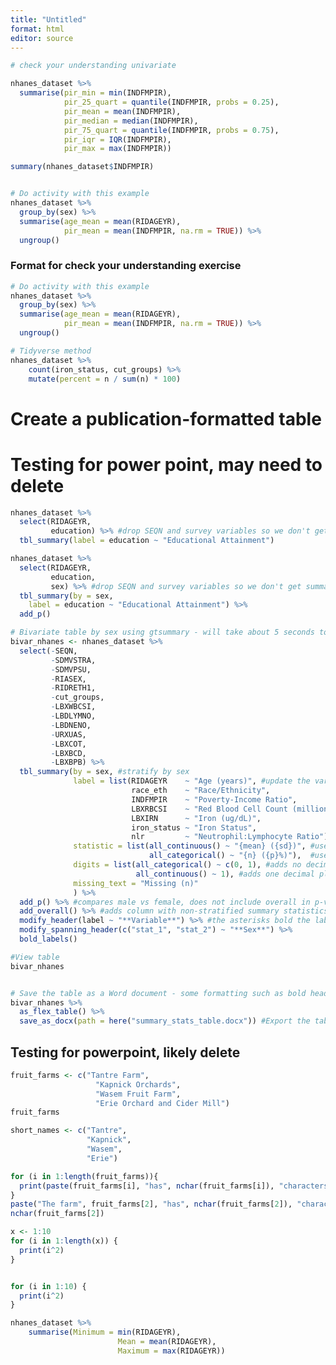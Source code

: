 ```yaml
---
title: "Untitled"
format: html
editor: source
---
```


```r

# check your understanding univariate

nhanes_dataset %>%
  summarise(pir_min = min(INDFMPIR),
            pir_25_quart = quantile(INDFMPIR, probs = 0.25),
            pir_mean = mean(INDFMPIR),
            pir_median = median(INDFMPIR),
            pir_75_quart = quantile(INDFMPIR, probs = 0.75),
            pir_iqr = IQR(INDFMPIR),
            pir_max = max(INDFMPIR))

summary(nhanes_dataset$INDFMPIR)


# Do activity with this example
nhanes_dataset %>%
  group_by(sex) %>%
  summarise(age_mean = mean(RIDAGEYR),
            pir_mean = mean(INDFMPIR, na.rm = TRUE)) %>%
  ungroup()

```
### Format for check your understanding exercise 

```r
# Do activity with this example
nhanes_dataset %>%
  group_by(sex) %>%
  summarise(age_mean = mean(RIDAGEYR),
            pir_mean = mean(INDFMPIR, na.rm = TRUE)) %>%
  ungroup()
```


```r
# Tidyverse method
nhanes_dataset %>% 
	count(iron_status, cut_groups) %>%
	mutate(percent = n / sum(n) * 100)
```



# Create a publication-formatted table
# Testing for power point, may need to delete
```r
nhanes_dataset %>%
  select(RIDAGEYR,
         education) %>% #drop SEQN and survey variables so we don't get summary statistics for the identifiers or weights
  tbl_summary(label = education ~ "Educational Attainment")

nhanes_dataset %>%
  select(RIDAGEYR,
         education,
         sex) %>% #drop SEQN and survey variables so we don't get summary statistics for the identifiers or weights
  tbl_summary(by = sex,
    label = education ~ "Educational Attainment") %>%
  add_p()
```



```r

# Bivariate table by sex using gtsummary - will take about 5 seconds to run
bivar_nhanes <- nhanes_dataset %>%
  select(-SEQN,
         -SDMVSTRA,
         -SDMVPSU,
         -RIASEX,
         -RIDRETH1,
         -cut_groups,
         -LBXWBCSI,
         -LBDLYMNO,
         -LBDNENO,
         -URXUAS,
         -LBXCOT,
         -LBXBCD,
         -LBXBPB) %>%
  tbl_summary(by = sex, #stratify by sex
              label = list(RIDAGEYR    ~ "Age (years)", #update the variable names
                           race_eth    ~ "Race/Ethnicity",
                           INDFMPIR    ~ "Poverty-Income Ratio",
                           LBXRBCSI    ~ "Red Blood Cell Count (million cells/uL)",
                           LBXIRN      ~ "Iron (ug/dL)",
                           iron_status ~ "Iron Status",
                           nlr         ~ "Neutrophil:Lymphocyte Ratio"),
              statistic = list(all_continuous() ~ "{mean} ({sd})", #use mean and standard deviation for continuous variables
                               all_categorical() ~ "{n} ({p}%)"),  #use count and percentage for categorical variables
              digits = list(all_categorical() ~ c(0, 1), #adds no decimal places to counts and one decimal to percentages
                            all_continuous() ~ 1), #adds one decimal place to mean and sd values
              missing_text = "Missing (n)"
              ) %>%
  add_p() %>% #compares male vs female, does not include overall in p-value calculation
  add_overall() %>% #adds column with non-stratified summary statistics
  modify_header(label ~ "**Variable**") %>% #the asterisks bold the label
  modify_spanning_header(c("stat_1", "stat_2") ~ "**Sex**") %>%
  bold_labels()

#View table
bivar_nhanes


# Save the table as a Word document - some formatting such as bold headers will be lost
bivar_nhanes %>%
  as_flex_table() %>%
  save_as_docx(path = here("summary_stats_table.docx")) #Export the table to Word using flextable package
```




## Testing for powerpoint, likely delete
```r

fruit_farms <- c("Tantre Farm",
                   "Kapnick Orchards",
                   "Wasem Fruit Farm",
                   "Erie Orchard and Cider Mill")
fruit_farms

short_names <- c("Tantre",
                 "Kapnick",
                 "Wasem",
                 "Erie")

for (i in 1:length(fruit_farms)){
  print(paste(fruit_farms[i], "has", nchar(fruit_farms[i]), "characters in the name."))
}
paste("The farm", fruit_farms[2], "has", nchar(fruit_farms[2]), "characters in the name.")
nchar(fruit_farms[2])

x <- 1:10
for (i in 1:length(x)) {
  print(i^2)
}


for (i in 1:10) {
  print(i^2)
}

nhanes_dataset %>%
	summarise(Minimum = min(RIDAGEYR),
						Mean = mean(RIDAGEYR),
						Maximum = max(RIDAGEYR))

```

